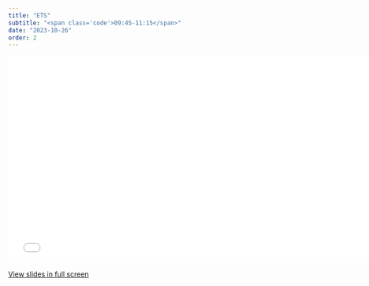 ```yaml
---
title: "ETS"
subtitle: "<span class='code'>09:45-11:15</span>"
date: "2023-10-26"
order: 2
---
```


<!-- Materials will be distributed sooner to the event. -->

```{=html}
<embed src="../../materials/04_ets.pdf" type="application/pdf" width="750px" height="420px">
```

[View slides in full screen](../../materials/04_ets.pdf)
